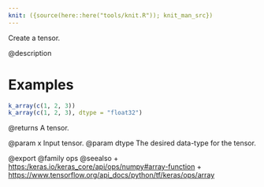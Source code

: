 ```yaml
---
knit: ({source(here::here("tools/knit.R")); knit_man_src})
---
```

Create a tensor.

@description

# Examples
```r
k_array(c(1, 2, 3))
k_array(c(1, 2, 3), dtype = "float32")
```

@returns
A tensor.

@param x Input tensor.
@param dtype The desired data-type for the tensor.

@export
@family ops
@seealso
+ <https:/keras.io/keras_core/api/ops/numpy#array-function>
+ <https://www.tensorflow.org/api_docs/python/tf/keras/ops/array>
